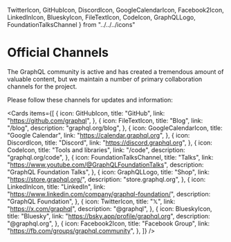   TwitterIcon,
  GitHubIcon,
  DiscordIcon,
  GoogleCalendarIcon,
  Facebook2Icon,
  LinkedInIcon,
  BlueskyIcon,
  FileTextIcon,
  CodeIcon,
  GraphQLLogo,
  FoundationTalksChannel
} from "../../../icons"

# Official Channels

The GraphQL community is active and has created a tremendous amount of valuable content, but we maintain a number of primary collaboration channels for the project.

Please follow these channels for updates and information:

<Cards
  items={[
    {
      icon: GitHubIcon,
      title: "GitHub",
      link: "https://github.com/graphql",
    },
    {
      icon: FileTextIcon,
      title: "Blog",
      link: "/blog",
      description: "graphql.org/blog",
    },
    {
      icon: GoogleCalendarIcon,
      title: "Google Calendar",
      link: "https://calendar.graphql.org",
    },
    {
      icon: DiscordIcon,
      title: "Discord",
      link: "https://discord.graphql.org",
    },
    {
      icon: CodeIcon,
      title: "Tools and libraries",
      link: "/code",
      description: "graphql.org/code",
    },
    {
      icon: FoundationTalksChannel,
      title: "Talks",
      link: "https://www.youtube.com/@GraphQLFoundationTalks",
      description: "GraphQL Foundation Talks",
    },
    {
      icon: GraphQLLogo,
      title: "Shop",
      link: "https://store.graphql.org/",
      description: "store.graphql.org",
    },
    {
      icon: LinkedInIcon,
      title: "LinkedIn",
      link: "https://www.linkedin.com/company/graphql-foundation/",
      description: "GraphQL Foundation",
    },
    {
      icon: TwitterIcon,
      title: "𝕏",
      link: "https://x.com/graphql",
      description: "@graphql",
    },
    {
      icon: BlueskyIcon,
      title: "Bluesky",
      link: "https://bsky.app/profile/graphql.org",
      description: "@graphql.org",
    },
    {
      icon: Facebook2Icon,
      title: "Facebook Group",
      link: "https://fb.com/groups/graphql.community",
    },
  ]}
/>
